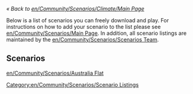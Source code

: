 <noinclude>

{{en/Warning|Do not edit this '''template''' to add a scenario; please see [[en/Community/Scenarios/Scenarios Team#procedure-to-add-a-scenario|the "Procedure to add a scenario"]].}}

</noinclude><includeonly>

''« Back to [[en/Community/Scenarios/Climate/Main Page]]''

Below is a list of scenarios you can freely download and play. For instructions on how to add your scenario to the list please see [[en/Community/Scenarios/Main Page]]. In addition, all scenario listings are maintained by the [[en/Community/Scenarios/Scenarios Team]].

==Scenarios==

</includeonly>


[[Category:en/Community/Scenarios/Scenario Listings]]

[[en/Community/Scenarios/Australia Flat]]